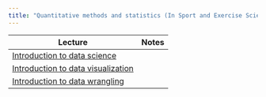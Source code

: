 ```yaml
---
title: "Quantitative methods and statistics (In Sport and Exercise Science) - Lectures"
---
```





|Lecture | Notes |
| --- | --- |
| [Introduction to data science](01-ds-intro.qmd)| |
| [Introduction to data visualization](02-datavis.qmd)| |
| [Introduction to data wrangling](03-data-wrangling.qmd)| |

